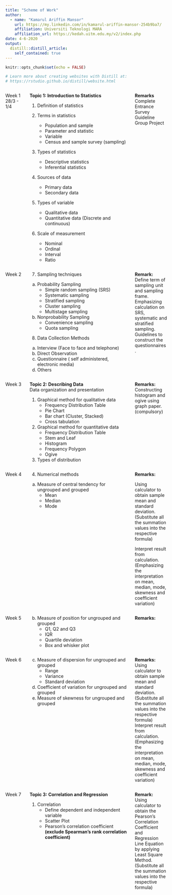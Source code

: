 ```yaml
---
title: "Scheme of Work"
author: 
  - name: "Kamarul Ariffin Mansor"
    url: https://my.linkedin.com/in/kamarul-ariffin-mansor-254b9ba7/
    affiliation: Universiti Teknologi MARA
    affiliation_url: https://kedah.uitm.edu.my/v2/index.php
date: 4-6-2020
output: 
  distill::distill_article:
    self_contained: true
---
```


```r
knitr::opts_chunk$set(echo = FALSE)

# Learn more about creating websites with Distill at:
# https://rstudio.github.io/distill/website.html

```

:::::: {style="display: flex; "}

::: {.column width="10%"}
Week 1  
28/3 - 1/4
:::  

::: {.column width="5%"}
\ 
<!-- an empty Div (with a whitespace), serving as
a column separator -->
:::  

::: {.column width="60%"}
**Topic 1: Introduction to Statistics**  

1. Definition of statistics  

2. Terms in statistics  
      - Population and sample  
      - Parameter and statistic  
      - Variable  
      - Census and sample survey (sampling)  
  
3. Types of statistics  
      - Descriptive statistics  
      - Inferential statistics  
  
4. Sources of data  
      - Primary data  
      - Secondary data  
  
5. Types of variable  
      - Qualitative data  
      - Quantitative data (Discrete and continuous)  
  
6. Scale of measurement  
      - Nominal  
      - Ordinal  
      - Interval  
      - Ratio  
:::

::: {.column width="5%"}
\ 
<!-- an empty Div (with a whitespace), serving as
a column separator -->
:::

::: {.column width="20%"}
**Remarks**  
Complete Entrance Survey  
Guideline Group Project
:::

::::::  

:::::: {style="display: flex; "}

::: {.column width="10%"}
Week 2  
:::  

::: {.column width="5%"}
\ 
<!-- an empty Div (with a whitespace), serving as
a column separator -->
:::  

::: {.column width="60%"}
7. Sampling techniques  

  a. Probability Sampling  
      - Simple random sampling (SRS)  
      - Systematic sampling  
      - Stratified sampling  
      - Cluster sampling  
      - Multistage sampling  
      
  b. Nonprobability Sampling  
      - Convenience sampling  
      - Quota sampling  
      
8. Data Collection Methods  
  a. Interview (Face to face and telephone)  
  b. Direct Observation  
  c. Questionnaire ( self administered, electronic media)  
  d. Others  
:::

::: {.column width="5%"}
\ 
<!-- an empty Div (with a whitespace), serving as
a column separator -->
:::

::: {.column width="20%"}
**Remark:**  
Define term of sampling unit and sampling frame.  
Emphasizing calculation on SRS, systematic and stratified sampling.  
Guidelines to construct the questionnaires.  
:::

::::::  

:::::: {style="display: flex; "}

::: {.column width="10%"}
Week 3  
:::  

::: {.column width="5%"}
\ 
<!-- an empty Div (with a whitespace), serving as
a column separator -->
:::  

::: {.column width="60%"}
**Topic 2: Describing Data**  
Data organization and presentation  

1. Graphical method for qualitative data  
      - Frequency Distribution Table  
      - Pie Chart  
      - Bar chart (Cluster, Stacked)  
      - Cross tabulation  
      
2. Graphical method for quantitative data  
      - Frequency Distribution Table  
      - Stem and Leaf  
      - Histogram  
      - Frequency Polygon  
      - Ogive  
      
3. Types of distribution  
:::

::: {.column width="5%"}
\ 
<!-- an empty Div (with a whitespace), serving as
a column separator -->
:::

::: {.column width="20%"}
**Remarks:**
Constructing histogram and ogive using graph paper. (compulsory)  
:::

::::::  

:::::: {style="display: flex; "}

::: {.column width="10%"}
Week 4  
:::  

::: {.column width="5%"}
\ 
<!-- an empty Div (with a whitespace), serving as
a column separator -->
:::  

::: {.column width="60%"}
4. Numerical methods  

  a. Measure of central tendency for ungrouped and grouped  
      - Mean  
      - Median  
      - Mode  
:::

::: {.column width="5%"}
\ 
<!-- an empty Div (with a whitespace), serving as
a column separator -->
:::

::: {.column width="20%"}
**Remarks:**  

Using calculator to obtain sample mean and standard deviation. (Substitute all the summation values into the respective formula)  

Interpret result from calculation. 
(Emphasizing the interpretation on mean, median, mode, skewness and coefficient variation)  
:::

::::::  

:::::: {style="display: flex; "}

::: {.column width="10%"}
Week 5  
:::  

::: {.column width="5%"}
\ 
<!-- an empty Div (with a whitespace), serving as
a column separator -->
:::  

::: {.column width="60%"}
  b. Measure of position for ungrouped and grouped  
      - Q1, Q2 and Q3  
      - IQR  
      - Quartile deviation  
      - Box and whisker plot  
:::

::: {.column width="5%"}
\ 
<!-- an empty Div (with a whitespace), serving as
a column separator -->
:::

::: {.column width="20%"}
**Remarks:**  
:::

::::::  

:::::: {style="display: flex; "}

::: {.column width="10%"}
Week 6  
:::  

::: {.column width="5%"}
\ 
<!-- an empty Div (with a whitespace), serving as
a column separator -->
:::  

::: {.column width="60%"}
  c. Measure of dispersion for ungrouped and grouped  
      - Range  
      - Variance  
      - Standard deviation  
  d. Coefficient of variation for ungrouped and grouped  
  e. Measure of skewness for ungrouped and grouped  
:::

::: {.column width="5%"}
\ 
<!-- an empty Div (with a whitespace), serving as
a column separator -->
:::

::: {.column width="20%"}
**Remarks:**  
Using calculator to obtain sample mean and standard deviation. (Substitute all the summation values into the respective formula)  
Interpret result from calculation. (Emphasizing the interpretation on mean, median, mode, skewness and coefficient variation)  
:::

::::::  

:::::: {style="display: flex; "}

::: {.column width="10%"}
Week 7  
:::  

::: {.column width="5%"}
\ 
<!-- an empty Div (with a whitespace), serving as
a column separator -->
:::  

::: {.column width="60%"}
**Topic 3: Correlation and Regression**  

1. Correlation  
    - Define dependent and independent variable  
    - Scatter Plot  
    - Pearson’s correlation coefficient **(exclude Spearman’s rank correlation coefficient)**  
:::

::: {.column width="5%"}
\ 
<!-- an empty Div (with a whitespace), serving as
a column separator -->
:::

::: {.column width="20%"}
**Remark:**  
Using calculator to obtain the Pearson’s Correlation Coefficient and Regression Line Equation by applying Least Square Method. (Substitute all the summation values into the respective formula)  
:::

::::::  


